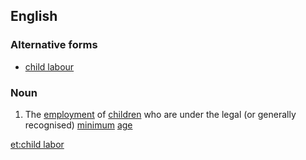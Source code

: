 ==English==

===Alternative forms===
* [[child labour]]

===Noun===
{{wikipedia}}
{{en-noun|head=[[child]] [[labor]]|-}}

# {{context|US|lang=en}} The [[employment]] of [[children]] who are under the legal (or generally recognised) [[minimum]] [[age]]

[[et:child labor]]